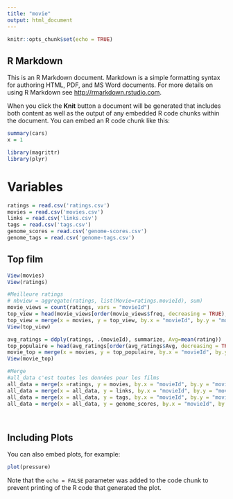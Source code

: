 ```yaml
---
title: "movie"
output: html_document
---
```


```r
knitr::opts_chunk$set(echo = TRUE)
```

## R Markdown

This is an R Markdown document. Markdown is a simple formatting syntax for authoring HTML, PDF, and MS Word documents. For more details on using R Markdown see <http://rmarkdown.rstudio.com>.

When you click the **Knit** button a document will be generated that includes both content as well as the output of any embedded R code chunks within the document. You can embed an R code chunk like this:

```r
summary(cars)
x = 1
```

```r
library(magrittr)
library(plyr)
```
# Variables
```r
ratings = read.csv('ratings.csv')
movies = read.csv('movies.csv')
links = read.csv('links.csv')
tags = read.csv('tags.csv')
genome_scores = read.csv('genome-scores.csv')
genome_tags = read.csv('genome-tags.csv')
```
## Top film

```r

View(movies)
View(ratings)

#Meilleure ratings
# nbview = aggregate(ratings, list(Movie=ratings.movieId), sum)
movie_views = count(ratings, vars = "movieId")
top_view = head(movie_views[order(movie_views$freq, decreasing = TRUE),], 100)
top_view = merge(x = movies, y = top_view, by.x = "movieId", by.y = "movieId")
View(top_view)

avg_ratings = ddply(ratings, .(movieId), summarize, Avg=mean(rating))
top_populaire = head(avg_ratings[order(avg_ratings$Avg, decreasing = TRUE),], 100)
movie_top = merge(x = movies, y = top_populaire, by.x = "movieId", by.y = "movieId")
View(movie_top)

#Merge
#all_data c'est toutes les données pour les films
all_data = merge(x =ratings, y = movies, by.x = "movieId", by.y = "movieId")
all_data = merge(x = all_data, y = links, by.x = "movieId", by.y = "movieId")
all_data = merge(x = all_data, y = tags, by.x = "movieId", by.y = "movieId")
all_data = merge(x = all_data, y = genome_scores, by.x = "movieId", by.y = "movieId")




```

## Including Plots

You can also embed plots, for example:

```r
plot(pressure)
```

Note that the `echo = FALSE` parameter was added to the code chunk to prevent printing of the R code that generated the plot.
